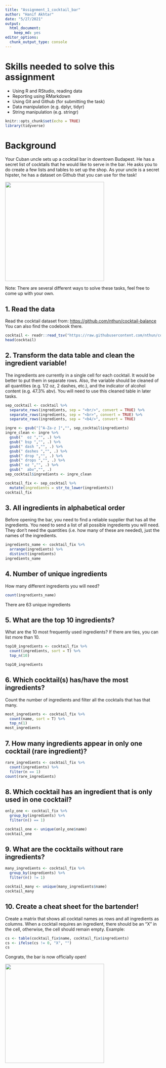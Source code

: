 ```yaml
---
title: "Assignment_1_cocktail_bar"
author: "Hanif Akhtar"
date: "5/27/2021"
output: 
  html_document: 
    keep_md: yes
editor_options: 
  chunk_output_type: console
---
```


# Skills needed to solve this assignment
-   Using R and RStudio, reading data
-   Reporting using RMarkdown
-   Using Git and Github (for submitting the task)
-   Data manipulation (e.g. dplyr, tidyr)
-   String manipulation (e.g. stringr)

```r
knitr::opts_chunk$set(echo = TRUE)
library(tidyverse)
```

# Background

Your Cuban uncle sets up a cocktail bar in downtown Budapest. He has a secret list of cocktails that he would like to serve in the bar. He asks you to do create a few lists and tables to set up the shop. As your uncle is a secret hipster, he has a dataset on Github that you can use for the task!

![](https://media1.tenor.com/images/57a519cffd0ad4693be3b9c94b211540/tenor.gif?itemid=5195211){width="320"}

Note: There are several different ways to solve these tasks, feel free to come up with your own.

## 1. Read the data

Read the cocktail dataset from: <https://github.com/nthun/cocktail-balance> You can also find the codebook there.

```r
cocktail <- readr::read_tsv("https://raw.githubusercontent.com/nthun/cocktail-balance/master/cocktail_data.tsv")
head(cocktail)
```

## 2. Transform the data table and clean the ingredient variable!

The ingredients are currently in a single cell for each cocktail. It would be better to put them in separate rows. Also, the variable should be cleaned of all quantities (e.g. 1/2 oz, 2 dashes, etc.), and the indicator of alcohol content (e.g. 47.3% abv). You will need to use this cleaned table in later tasks.

```r
sep_cocktail <- cocktail %>% 
  separate_rows(ingredients, sep = "<br/>", convert = TRUE) %>% 
  separate_rows(ingredients, sep = "<br>", convert = TRUE) %>% 
  separate_rows(ingredients, sep = "<b4/>", convert = TRUE)

ingre <- gsub("[^A-Za-z ]","", sep_cocktail$ingredients)
ingre_clean <- ingre %>%
  gsub("  oz ","", .) %>%
  gsub(" bsp ","", .) %>%
  gsub(" dash ","", .) %>%
  gsub(" dashes ","", .) %>%
  gsub(" drop ","", .) %>%
  gsub(" drops ","", .) %>%
  gsub(" oz ","", .) %>%
  gsub("  abv","", .)
sep_cocktail$ingredients <- ingre_clean

cocktail_fix <- sep_cocktail %>% 
  mutate(ingredients = str_to_lower(ingredients))
cocktail_fix
```

## 3. All ingredients in alphabetical order

Before opening the bar, you need to find a reliable supplier that has all the ingredients. You need to send a list of all possible ingredients you will need. They don't need the quantities (i.e. how many of these are needed), just the names of the ingredients.

```r
ingredients_name <- cocktail_fix %>%
  arrange(ingredients) %>%
  distinct(ingredients)
ingredients_name
```

## 4. Number of unique ingredients

How many different ingredients you will need?

```r
count(ingredients_name)
```
There are 63 unique ingredients

## 5. What are the top 10 ingredients?

What are the 10 most frequently used ingredients? If there are ties, you can list more than 10.

```r
top10_ingredients <- cocktail_fix %>%
  count(ingredients, sort = T) %>% 
  top_n(10)

top10_ingredients
```

## 6. Which cocktail(s) has/have the most ingredients?

Count the number of ingredients and filter all the cocktails that has that many.

```r
most_ingredients <- cocktail_fix %>%
  count(name, sort = T) %>% 
  top_n(1)
most_ingredients
```

## 7. How many ingredients appear in only one cocktail (rare ingredient)?

```r
rare_ingredients <- cocktail_fix %>%
  count(ingredients) %>% 
  filter(n == 1)
count(rare_ingredients)
```

## 8. Which cocktail has an ingredient that is only used in one cocktail?

```r
only_one <- cocktail_fix %>%
  group_by(ingredients) %>% 
  filter(n() == 1)

cocktail_one <- unique(only_one$name)
cocktail_one
```

## 9. What are the cocktails without rare ingredients?

```r
many_ingredients <- cocktail_fix %>%
  group_by(ingredients) %>% 
  filter(n() != 1)

cocktail_many <- unique(many_ingredients$name)
cocktail_many
```

## 10. Create a cheat sheet for the bartender!

Create a matrix that shows all cocktail names as rows and all ingredients as columns. When a cocktail requires an ingredient, there should be an "X" in the cell, otherwise, the cell should remain empty. Example:

```r
cs <- table(cocktail_fix$name, cocktail_fix$ingredients)
cs <- ifelse(cs != 0, "X", "")
cs
```


Congrats, the bar is now officially open!

![](https://i.pinimg.com/originals/4e/c1/0c/4ec10c9d32b2c7c28b4b638c7f809ec5.gif){width="320"}